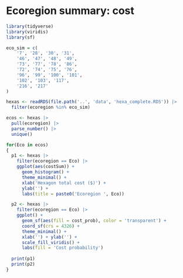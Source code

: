 # Ecoregion summary: cost {#sec-ecoSumm-cost}

```r
library(tidyverse)
library(viridis)
library(sf)

eco_sim = c(
    '7', '28', '30', '31',
    '46', '47', '48', '49',
    '73', '77', '78', '86',
    '72', '74', '75', '76',
    '96', '99', '100', '101',
    '102', '103', '117',
    '216', '217'
)

hexas <- readRDS(file.path('..', 'data', 'hexa_complete.RDS')) |>
  filter(ecoregion %in% eco_sim)
```


```r
ecos <- hexas |>
  pull(ecoregion) |>
  parse_number() |>
  unique()
```


```r
for(Eco in ecos)
{
  p1 <- hexas |>
    filter(ecoregion == Eco) |>
    ggplot(aes(costSum)) +
      geom_histogram() +
      theme_minimal() +
      xlab('Hexagon total cost ($)') +
      ylab('') +
      labs(title = paste0('Ecoregion ', Eco))

  p2 <- hexas |>
    filter(ecoregion == Eco) |>
    ggplot() +
      geom_sf(aes(fill = cost_prob), color = 'transparent') +
      coord_sf(crs = 4326) +
      theme_minimal() +
      xlab('') + ylab('') +
      scale_fill_viridis() +
      labs(fill = 'Cost probability')
  
  print(p1)
  print(p2)
}
```
